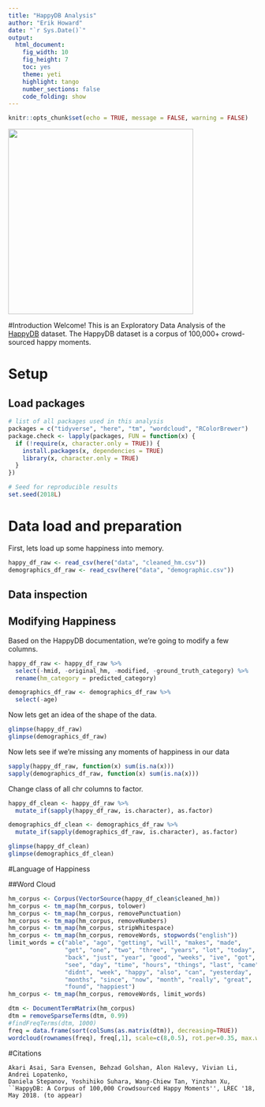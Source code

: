```yaml
---
title: "HappyDB Analysis"
author: "Erik Howard"
date: "`r Sys.Date()`"
output:
  html_document:
    fig_width: 10
    fig_height: 7
    toc: yes
    theme: yeti
    highlight: tango
    number_sections: false
    code_folding: show
---
```


```r
knitr::opts_chunk$set(echo = TRUE, message = FALSE, warning = FALSE)
```

![](images/be_mine.jpg){width=375px}

#Introduction
Welcome! This is an Exploratory Data Analysis of the [HappyDB](https://rit-public.github.io/HappyDB/) dataset. The HappyDB dataset is a corpus of 100,000+ crowd-sourced happy moments.

# Setup

## Load packages
```r
# list of all packages used in this analysis
packages = c("tidyverse", "here", "tm", "wordcloud", "RColorBrewer")
package.check <- lapply(packages, FUN = function(x) {
  if (!require(x, character.only = TRUE)) {
    install.packages(x, dependencies = TRUE)
    library(x, character.only = TRUE)
  }
})

# Seed for reproducible results
set.seed(2018L)
```

# Data load and preparation

First, lets load up some happiness into memory.
```r
happy_df_raw <- read_csv(here("data", "cleaned_hm.csv"))
demographics_df_raw <- read_csv(here("data", "demographic.csv"))
```

## Data inspection

## Modifying Happiness
Based on the HappyDB documentation, we're going to modify a few columns.
```r
happy_df_raw <- happy_df_raw %>%
  select(-hmid, -original_hm, -modified, -ground_truth_category) %>%
  rename(hm_category = predicted_category)

demographics_df_raw <- demographics_df_raw %>%
  select(-age)
```

Now lets get an idea of the shape of the data.
```r
glimpse(happy_df_raw)
glimpse(demographics_df_raw)
```

Now lets see if we're missing any moments of happiness in our data
```r
sapply(happy_df_raw, function(x) sum(is.na(x)))
sapply(demographics_df_raw, function(x) sum(is.na(x)))
```

Change class of all chr columns to factor.
```r
happy_df_clean <- happy_df_raw %>%
  mutate_if(sapply(happy_df_raw, is.character), as.factor)

demographics_df_clean <- demographics_df_raw %>%
  mutate_if(sapply(demographics_df_raw, is.character), as.factor)

glimpse(happy_df_clean)
glimpse(demographics_df_clean)
```
#Language of Happiness

##Word Cloud
```r
hm_corpus <- Corpus(VectorSource(happy_df_clean$cleaned_hm))
hm_corpus <- tm_map(hm_corpus, tolower)
hm_corpus <- tm_map(hm_corpus, removePunctuation)
hm_corpus <- tm_map(hm_corpus, removeNumbers)
hm_corpus <- tm_map(hm_corpus, stripWhitespace)
hm_corpus <- tm_map(hm_corpus, removeWords, stopwords("english"))
limit_words = c("able", "ago", "getting", "will", "makes", "made",
                "get", "one", "two", "three", "years", "lot", "today",
                "back", "just", "year", "good", "weeks", "ive", "got",
                "see", "day", "time", "hours", "things", "last", "came",
                "didnt", "week", "happy", "also", "can", "yesterday",
                "months", "since", "now", "month", "really", "great",
                "found", "happiest")
hm_corpus <- tm_map(hm_corpus, removeWords, limit_words)

dtm <- DocumentTermMatrix(hm_corpus)
dtm = removeSparseTerms(dtm, 0.99)
#findFreqTerms(dtm, 1000)
freq = data.frame(sort(colSums(as.matrix(dtm)), decreasing=TRUE))
wordcloud(rownames(freq), freq[,1], scale=c(8,0.5), rot.per=0.35, max.words=100, colors=brewer.pal(8, "Dark2"), random.order=FALSE, use.r.layout=FALSE)
```

#Citations
```
Akari Asai, Sara Evensen, Behzad Golshan, Alon Halevy, Vivian Li, Andrei Lopatenko, 
Daniela Stepanov, Yoshihiko Suhara, Wang-Chiew Tan, Yinzhan Xu, 
``HappyDB: A Corpus of 100,000 Crowdsourced Happy Moments'', LREC '18, May 2018. (to appear)
```
